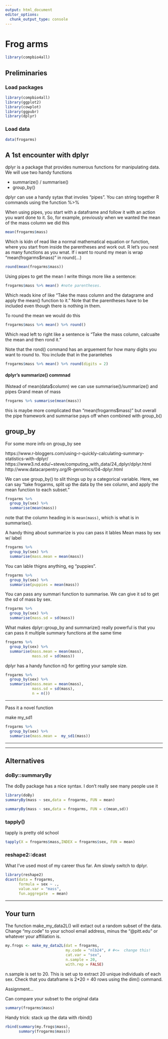 ```yaml
---
output: html_document
editor_options: 
  chunk_output_type: console
---
```

# Frog arms

```r
library(compbio4all)
```

## Preliminaries

### Load packages
```r
library(compbio4all)
library(ggplot2)
library(cowplot)
library(ggpubr)
library(dplyr)
```

### Load data

```r
data(frogarms)
```




## A 1st encounter with dplyr

dplyr is a package that provides numerous functions for manipulating data.  We will use two handy functions

* summarize() / summarise()
* group_by()

dplyr can use a handy sytax that involes "pipes".  You can string together R commands using the function %>%

When using pipes, you start with a dataframe and follow it with an action you want done to it.  So, for example, previously when we wanted the mean of the mass column we did this

```r
mean(frogarms$mass)
```

Which is kidn of read like a normal mathematical equation or function, where you start from inside the parentheses and work out.  R let's you nest as many functions as you wnat.  If i want to round my mean is wrap "mean(frogarms$mass)" in round(...)

```r
round(mean(frogarms$mass))
```

Using pipes to get the mean I write things more like a sentence:
```r
frogarms$mass %>% mean() #note parentheses.
```

Which reads kine of like "Take the mass column and the datagrame and apply the mean() function to it."  Note that the parentheses have to be included even though there is nothing in them.

To round the mean we would do this

```r
frogarms$mass %>% mean() %>% round()
```
Which read left to right like a sentence is "Take the mass column, calcualte the mean and then rond it."

Note that the rond() command has an arguement for how many digits you want to round to.  You include that in the parantehes

```r
frogarms$mass %>% mean() %>% round(digits = 2)
```

#### dplyr's summarize() commnad

INstead of mean(data$column) we can use summarise()/summarize() and pipes
Grand mean of mass
```r
frogarms %>% summarise(mean(mass))
```

this is maybe more complicated than "mean(frogarms$mass)" but overall the pipe framework and summarise pays off  when combined with group_b()

## group_by

For some more info on group_by see

https://www.r-bloggers.com/using-r-quickly-calculating-summary-statistics-with-dplyr/
https://www3.nd.edu/~steve/computing_with_data/24_dplyr/dplyr.html
http://www.datacarpentry.org/R-genomics/04-dplyr.html

We can use group_by() to slit things up by a categorical variable.  Here, we can say "take frogarms, split up the data by the sex column, and apply the mean function to each subset."  
```r
frogarms %>% 
  group_by(sex) %>%
  summarise(mean(mass))
```
note that the column heading in is `mean(mass)`, which is what is in summarise().

A handy thing about summarize is you can pass it lables  Mean mass by sex w/ label
```r
frogarms %>% 
  group_by(sex) %>%
  summarise(mass.mean = mean(mass))
```

You can lable thigns anything, eg "puppies".
```r
frogarms %>% 
  group_by(sex) %>%
  summarise(puppies = mean(mass))
```


You can pass any summari function to summarise.  We can give it sd to get the sd of mass by sex.

```r
frogarms %>% 
  group_by(sex) %>%
  summarise(mass.sd = sd(mass))
```


What makes dplyr::group_by and summarize() really powerful is that you can pass it multiple summary functions at the same time
```r
frogarms %>% 
  group_by(sex) %>%
  summarise(mass.mean = mean(mass),
            mass.sd = sd(mass))
```


dplyr has a handy function n() for getting your sample size.
```r
frogarms %>% 
  group_by(sex) %>%
  summarise(mass.mean = mean(mass),
            mass.sd = sd(mass),
            n = n())
```




--------------

Pass it a novel function

make my_sd1

```r
frogarms %>% 
  group_by(sex) %>%
  summarise(mass.mean =  my_sd1(mass))

```

--------------


------------

## Alternatives

### doBy::summaryBy
The doBy package has a nice syntax.  I don't really see many people use it
```r
library(doBy)
summaryBy(mass ~ sex,data = frogarms, FUN = mean)

summaryBy(mass ~ sex,data = frogarms, FUN = c(mean,sd))
```


### tapply()
tapply is pretty old school
```r
tapply(X = frogarms$mass,INDEX = frogarms$sex, FUN = mean)
```


### reshape2::dcast

What I've used most of my career thus far.  Am slowly switch to dplyr.
```r
library(reshape2)
dcast(data = frogarms,
      formula = sex ~ .,
      value.var = "mass",
      fun.aggregate  = mean)
```


------------



## Your turn


The function make_my_data2L() will extact out a random subset of the data.  Change "my.code" to your school email address, minus the "@pitt.edu" or whatever your affiliation is.
```r

my.frogs <- make_my_data2L(dat = frogarms, 
                           my.code = "nlb24", # #<=  change this!
                           cat.var = "sex",
                           n.sample = 20, 
                           with.rep = FALSE)

```

n.sample is set to 20.  This is set up to extract 20 unique individuals of each sex.  Check that you dataframe is 2*20 = 40 rows using the dim() command.

Assignment...

Can compare your subset to the original data
```r
summary(frogarms$mass)
```

Handy trick: stack up the data with rbind()

```r
rbind(summary(my.frogs$mass),
      summary(frogarms$mass))
```

